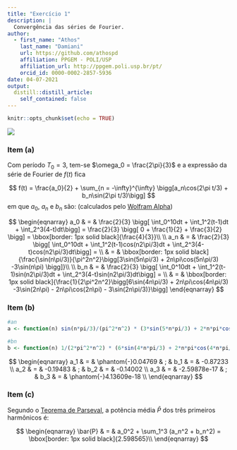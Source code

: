 ```yaml
---
title: "Exercício 1"
description: |
  Convergência das séries de Fourier.
author:
  - first_name: "Athos"
    last_name: "Damiani"
    url: https://github.com/athospd
    affiliation: PPGEM - POLI/USP
    affiliation_url: http://ppgem.poli.usp.br/pt/
    orcid_id: 0000-0002-2857-5936
date: 04-07-2021
output:
  distill::distill_article:
    self_contained: false
---
```



```r
knitr::opts_chunk$set(echo = TRUE)
```

![](exercicio-1.png)

### Item (a)

Com período $T_0=3$, tem-se $\omega_0 = \frac{2\pi}{3}$ e a expressão da série de Fourier de $f(t)$ fica

$$
f(t) = \frac{a_0}{2} + \sum_{n = -\infty}^{\infty} \bigg[a_n\cos(2\pi t/3) + b_n\sin(2\pi t/3)\bigg] 
$$
em que $a_0$, $a_n$ e $b_n$ são: (calculados pelo [Wolfram Alpha](https://www.wolframalpha.com/))

$$
\begin{eqnarray}
a_0 & = & \frac{2}{3} \bigg[ \int_0^10dt + \int_1^2(t-1)dt + \int_2^3(4-t)dt\bigg] = \frac{2}{3} \bigg[ 0 + \frac{1}{2} + \frac{3}{2} \bigg] = \bbox[border: 1px solid black]{\frac{4}{3}}\\
\\
a_n & = & \frac{2}{3} \bigg[ \int_0^10dt + \int_1^2(t-1)cos(n2\pi/3)dt + \int_2^3(4-t)cos(n2\pi/3)dt\bigg] = \\
    & = & \bbox[border: 1px solid black]{\frac{\sin(n\pi/3)}{\pi^2n^2}\bigg[3\sin(5n\pi/3) + 2n\pi\cos(5n\pi/3) -3\sin(n\pi) \bigg]}\\
    \\
b_n & = & \frac{2}{3} \bigg[ \int_0^10dt + \int_1^2(t-1)sin(n2\pi/3)dt + \int_2^3(4-t)sin(n2\pi/3)dt\bigg] = \\
    & = & \bbox[border: 1px solid black]{\frac{1}{2\pi^2n^2}\bigg[6\sin(4n\pi/3)  + 2n\pi\cos(4n\pi/3) -3\sin(2n\pi) - 2n\pi\cos(2n\pi)  - 3\sin(2n\pi/3)}\bigg]
\end{eqnarray}
$$

### Item (b)

```r
#an
a <- function(n) sin(n*pi/3)/(pi^2*n^2) * (3*sin(5*n*pi/3) + 2*n*pi*cos(5*n*pi/3) - 3*sin(n*pi))

#bn
b <- function(n) 1/(2*pi^2*n^2) * (6*sin(4*n*pi/3) + 2*n*pi*cos(4*n*pi/3) - 3*sin(2*n*pi) - 2*n*pi*cos(2*n*pi) - 3 * sin(2*n*pi/3))
```


$$
\begin{eqnarray}
a_1 & = & \phantom{-}0.04769  & ; & b_1 & = &  -0.87233 \\
a_2 & = & -0.19483    & ; & b_2 & = &  -0.14002 \\
a_3 & = & -2.59878e-17 & ; & b_3 & = &  \phantom{-}4.13609e-18 \\
\end{eqnarray}
$$

### Item (c)

Segundo o [Teorema de Parseval](http://people.math.harvard.edu/~knill/teaching/math22b2019/handouts/lecture31.pdf), a potẽncia média $\bar{P}$ dos três primeiros harmônicos é:

$$
\begin{eqnarray}
\bar{P} & = & a_0^2 + \sum_1^3 (a_n^2 + b_n^2) = \bbox[border: 1px solid black]{2.598565}\\
\end{eqnarray}
$$
